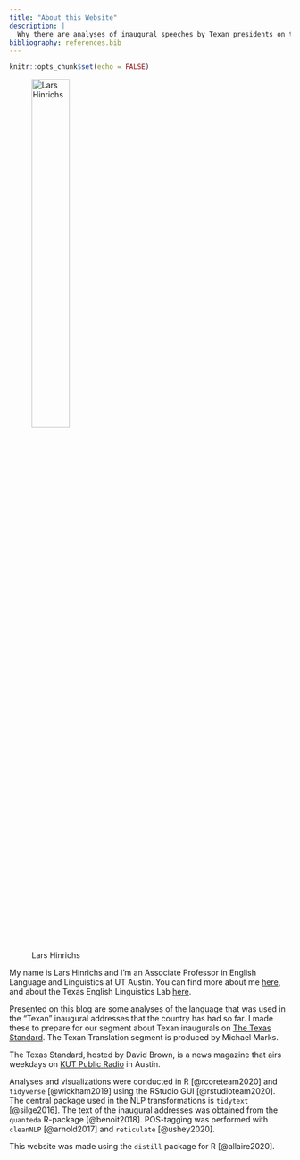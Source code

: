 ```yaml
---
title: "About this Website"
description: |
  Why there are analyses of inaugural speeches by Texan presidents on this page... and some acknowledgements.
bibliography: references.bib
---
```


```r
knitr::opts_chunk$set(echo = FALSE)
```

![Lars Hinrichs](https://mediad.publicbroadcasting.net/p/wamc/files/styles/large/public/201312/lars_hinrichs.jpg){width="40%"}

My name is Lars Hinrichs and I'm an Associate Professor in English Language and Linguistics at UT Austin. You can find more about me [here](http://larshinrichs.site), and about the Texas English Linguistics Lab [here](www.texasenglish.org).

Presented on this blog are some analyses of the language that was used in the "Texan" inaugural addresses that the country has had so far. I made these to prepare for our segment about Texan inaugurals on [The Texas Standard](https://www.texasstandard.org/stories/categories/texan-translation/). The Texan Translation segment is produced by Michael Marks.

<aside>

The Texas Standard, hosted by David Brown, is a news magazine that airs weekdays on [KUT Public Radio](www.kut.org) in Austin.

</aside>

Analyses and visualizations were conducted in R [@rcoreteam2020] and `tidyverse` [@wickham2019] using the RStudio GUI [@rstudioteam2020]. The central package used in the NLP transformations is `tidytext` [@silge2016]. The text of the inaugural addresses was obtained from the `quanteda` R-package [@benoit2018]. POS-tagging was performed with `cleanNLP` [@arnold2017] and `reticulate` [@ushey2020].

This website was made using the `distill` package for R [@allaire2020].
